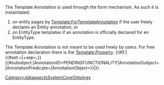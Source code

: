 <noinclude>
The Template:Annotation is used through the form mechanism. As such it is instantiated:
# on entity pages by [[Template:ForTemplateAnnotation]] if the user freely declares an Entity annotation, or
# on EntityType templates if an annotation is officially declared for en EntityType.
The Template:Annotation is not meant to be used freely by users. For free annotation declaration there is the [[Template:Property]].
</noinclude>
<includeonly>{{#if:{{{AnnotationPredicate|}}}|<!-- DirectAnnotation: AnnotationSubject=Component0907067142 -->{{#set:{{{AnnotationPredicate}}}={{{AnnotationObject|}}}|+sep=;}}<!-- SubobjectedAnnotation: AnnotationSubject=Component0907067142##0#23er... -->{{#subobject:|AnnotationID=PENDINGFUNCTIONALITY|AnnotationSubject={{FULLPAGENAME}}|AnnotationPredicate={{{AnnotationPredicate}}}|AnnotationObject={{{AnnotationObject|}}}}}|'''{{wr|Error:MissingAnnotationPredicate}}'''}}</includeonly><noinclude>[[Category:dataspectsSystemCoreOntology]]</noinclude>
